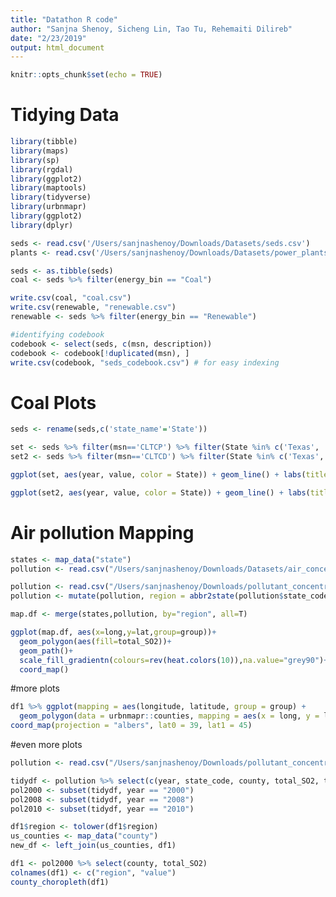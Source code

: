 ```yaml
---
title: "Datathon R code"
author: "Sanjna Shenoy, Sicheng Lin, Tao Tu, Rehemaiti Dilireb"
date: "2/23/2019"
output: html_document
---
```


```r
knitr::opts_chunk$set(echo = TRUE)
```

# Tidying Data

```r
library(tibble)
library(maps)
library(sp)
library(rgdal)
library(ggplot2)
library(maptools)
library(tidyverse)
library(urbnmapr)
library(ggplot2)
library(dplyr)

seds <- read.csv('/Users/sanjnashenoy/Downloads/Datasets/seds.csv')
plants <- read.csv('/Users/sanjnashenoy/Downloads/Datasets/power_plants.csv')

seds <- as.tibble(seds)
coal <- seds %>% filter(energy_bin == "Coal")

write.csv(coal, "coal.csv")
write.csv(renewable, "renewable.csv")
renewable <- seds %>% filter(energy_bin == "Renewable")

#identifying codebook
codebook <- select(seds, c(msn, description))
codebook <- codebook[!duplicated(msn), ]
write.csv(codebook, "seds_codebook.csv") # for easy indexing 
```

# Coal Plots

```r
seds <- rename(seds,c('state_name'='State'))

set <- seds %>% filter(msn=='CLTCP') %>% filter(State %in% c('Texas', 'Indiana', 'Ohio', 'Illinois', 'Kentucky', 'West Virginia', 'Pennsylvania', 'North Carolina', 'Florida', 'Missouri'))
set2 <- seds %>% filter(msn=='CLTCD') %>% filter(State %in% c('Texas', 'Indiana', 'Ohio', 'Illinois', 'Kentucky', 'West Virginia', 'Pennsylvania', 'North Carolina', 'Florida', 'Missouri'))

ggplot(set, aes(year, value, color = State)) + geom_line() + labs(title="Coal Consumption over Time in Top Ten States", y="Thousand Short Tons", x="Year", caption="Source: State Energy Data Systems") 

ggplot(set2, aes(year, value, color = State)) + geom_line() + labs(title="Average Coal Price (All Sectors) in Top Ten States", y="Dollar Value", x="Year", caption="Source: State Energy Data Systems")
```

# Air pollution Mapping

```r
states <- map_data("state")
pollution <- read.csv("/Users/sanjnashenoy/Downloads/Datasets/air_concentrations.csv")

pollution <- read.csv("/Users/sanjnashenoy/Downloads/pollutant_concentration_by_state_year.csv")
pollution <- mutate(pollution, region = abbr2state(pollution$state_code))

map.df <- merge(states,pollution, by="region", all=T)

ggplot(map.df, aes(x=long,y=lat,group=group))+
  geom_polygon(aes(fill=total_SO2))+
  geom_path()+ 
  scale_fill_gradientn(colours=rev(heat.colors(10)),na.value="grey90")+
  coord_map()
```


#more plots

```r

df1 %>% ggplot(mapping = aes(longitude, latitude, group = group) + 
  geom_polygon(data = urbnmapr::counties, mapping = aes(x = long, y = lat, group = group)) + scale_fill_gradientn(colours=rev(heat.colors(10)),na.value="grey90") +
coord_map(projection = "albers", lat0 = 39, lat1 = 45)
```

#even more plots

```r
pollution <- read.csv("/Users/sanjnashenoy/Downloads/pollutant_concentration_by_county_year.csv")

tidydf <- pollution %>% select(c(year, state_code, county, total_SO2, total_NO3, latitude, longitude))
pol2000 <- subset(tidydf, year == "2000")
pol2008 <- subset(tidydf, year == "2008")
pol2010 <- subset(tidydf, year == "2010")

df1$region <- tolower(df1$region)
us_counties <- map_data("county")
new_df <- left_join(us_counties, df1)

df1 <- pol2000 %>% select(county, total_SO2)
colnames(df1) <- c("region", "value")
county_choropleth(df1)
```

